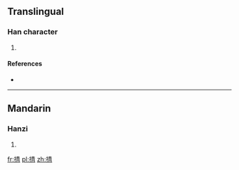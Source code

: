 ==Translingual==

===Han character===
{{Han char|rn=64|rad=手|as=08|sn=11|four=5502<sub>7</sub>|canj=手手一月 (QQMB)}}

# {{defn|Han|sort=手08}}

====References====
* {{Han ref|kx=0436.160|dkj=12239|dj=0786.020|hdz=31890.090|uh=6385|ud=25477|bh=D5A2|bd=54690}}

----

==Mandarin==

===Hanzi===
{{cmn-hanzi|pin=[[duō]] ([[duo1]]), [[qìng]] ([[qing4]])|wg=to<sup>1</sup>, ch'ing<sup>4</sup>}}

# {{defn|lang=cmn|sort=手08}}

[[fr:掅]]
[[pl:掅]]
[[zh:掅]]